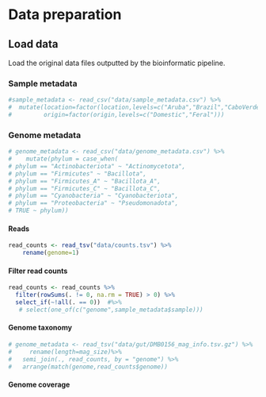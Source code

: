 # Data preparation

## Load data

Load the original data files outputted by the bioinformatic pipeline.

### Sample metadata

```r
#sample_metadata <- read_csv("data/sample_metadata.csv") %>% 
#  mutate(location=factor(location,levels=c("Aruba","Brazil","CaboVerde","Spain","Denmark","Malaysia")),
#         origin=factor(origin,levels=c("Domestic","Feral")))
```

### Genome metadata

```r
# genome_metadata <- read_csv("data/genome_metadata.csv") %>%
#    mutate(phylum = case_when(
# phylum == "Actinobacteriota" ~ "Actinomycetota",
# phylum == "Firmicutes" ~ "Bacillota",
# phylum == "Firmicutes_A" ~ "Bacillota_A",
# phylum == "Firmicutes_C" ~ "Bacillota_C",
# phylum == "Cyanobacteria" ~ "Cyanobacteriota",
# phylum == "Proteobacteria" ~ "Pseudomonadota",
# TRUE ~ phylum))
```


#### Reads

```r
read_counts <- read_tsv("data/counts.tsv") %>%
    rename(genome=1)
```


#### Filter read counts

```r
read_counts <- read_counts %>%
  filter(rowSums(. != 0, na.rm = TRUE) > 0) %>%
  select_if(~!all(. == 0))  #%>%
   # select(one_of(c("genome",sample_metadata$sample)))
```


#### Genome taxonomy

```r
# genome_metadata <- read_tsv("data/gut/DMB0156_mag_info.tsv.gz") %>%
#     rename(length=mag_size)%>%
#   semi_join(., read_counts, by = "genome") %>%
#   arrange(match(genome,read_counts$genome))
```


#### Genome coverage





